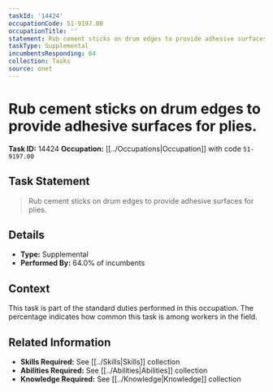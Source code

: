 ```yaml
---
taskId: '14424'
occupationCode: 51-9197.00
occupationTitle: ''
statement: Rub cement sticks on drum edges to provide adhesive surfaces for plies.
taskType: Supplemental
incumbentsResponding: 64
collection: Tasks
source: onet
---
```

# Rub cement sticks on drum edges to provide adhesive surfaces for plies.

**Task ID:** 14424
**Occupation:** [[../Occupations|Occupation]] with code `51-9197.00`

## Task Statement

> Rub cement sticks on drum edges to provide adhesive surfaces for plies.

## Details

- **Type:** Supplemental
- **Performed By:** 64.0% of incumbents

## Context

This task is part of the standard duties performed in this occupation. The percentage indicates how common this task is among workers in the field.

## Related Information

- **Skills Required:** See [[../Skills|Skills]] collection
- **Abilities Required:** See [[../Abilities|Abilities]] collection
- **Knowledge Required:** See [[../Knowledge|Knowledge]] collection
